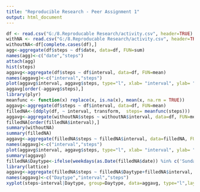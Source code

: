 ```yaml
---
title: "Reproducible Research - Peer Assignment 1"
output: html_document
---
```


```r
df <- read.csv("G:/8.Reproducable Research/activity.csv", header=TRUE)
withNA <- read.csv("G:/8.Reproducable Research/activity.csv", header=TRUE)
withoutNA<-df[complete.cases(df),]
agg<-aggregate(df$steps ~ df$date, data=df, FUN=sum)
names(agg)<-c("date","steps")
attach(agg)
hist(steps)
aggavg<-aggregate(df$steps ~ df$interval, data=df, FUN=mean)
names(aggavg)<-c("interval","steps")
plot(aggavg$interval, aggavg$steps, type="l", xlab= "interval", ylab= "avgsteps", col="green" , lwd=2)
aggavg[order(-aggavg$steps),]
library(plyr)
meanfunc <- function(x) replace(x, is.na(x), mean(x, na.rm = TRUE))
aggavg<-aggregate(df$steps ~ df$interval, data=df, FUN=mean)
filledNA<-(ddply(df, ~ interval, transform,  steps= meanfunc(steps)))
aggavg<-aggregate(withoutNA$steps ~ withoutNA$interval, data=df, FUN=mean)
filledNA[order(filledNA$interval),]
summary(withoutNA)
summary(filledNA)
aggavg<-aggregate(filledNA$steps ~ filledNA$interval, data=filledNA, FUN=mean)
names(aggavg)<-c("interval","steps")
plot(aggavg$interval, aggavg$steps, type="l", xlab= "interval", ylab= "avgsteps", col="green" , lwd=2)
summary(aggavg)
filledNA$Daytype<-ifelse(weekdays(as.Date(filledNA$date)) %in% c('Sunday','Saturday'), 'Weekend', 'Weekday')
library(lattice)
aggavg<-aggregate(filledNA$steps ~ filledNA$Daytype+filledNA$interval, data=filledNA, FUN=mean)
names(aggavg)<-c("Daytype","interval","steps")
xyplot(steps~interval|Daytype, group=Daytype, data=aggavg, type="l",layout=c(1,2))

```

